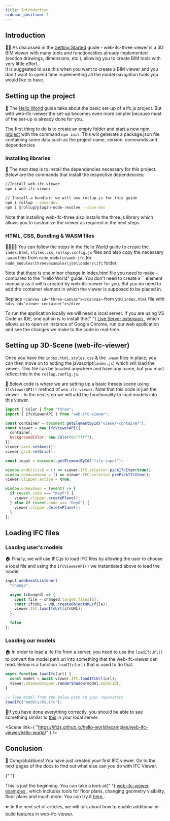 ```yaml
---
title: Introduction
sidebar_position: 2
---
```



## Introduction

👩‍🏫 As discussed in the [Getting Started](../Getting%20started.mdx) guide - web-ifc-three viewer is a 3D BIM viewer with many tools and functionalities already implemented (section drawings, dimensions, etc.), allowing you to create BIM tools with very little effort.\
It is suggested to use this when you want to create a BIM viewer and you don't want to spend time implementing all the model navigation tools you would like to have.

## Setting up the project

🧱 The [Hello World](../../Hello%20world.mdx) guide talks about the basic set-up of a ifc.js project. But with web-ifc-viewer the set-up becomes even more simpler because most of the set-up is already done for you.

The first thing to do is to create an empty folder and [start a new npm project](https://docs.npmjs.com/cli/v8/commands/npm-init) with the command `npm init`. This will generate a package.json file containing some data such as the project name, version, commands and dependencies

### Installing libraries

🎯 The next step is to install the dependencies necessary for this project. Below are the commands that install the respective dependencies:

```bash
//Install web-ifc-viewer
npm i web-ifc-viewer

// Install a bundler: we will use rollup.js for this guide
npm i rollup --save-dev
npm i @rollup/plugin-node-resolve --save-dev
```

<IfcCard icon="📃" title="three.js?">
  Note that installing web-ifc-three also installs the three.js library which
  allows you to customize the viewer as required in the next steps
</IfcCard>

### HTML, CSS, Bundling & WASM files

📝🎨🧻📁 You can follow the steps in the [Hello World](../../Hello%20world.mdx) guide to create the `index.html`, `styles.css`, `rollup.config.js` files and also copy the necessary `.wasm` files from `node_modules\web-ifc` (or `node_modules\three\examples\jsm\loaders\ifc` folder.

<IfcCard icon="📃" title="minor change in index.html">
    Note that there is one minor change in index.html file you need to make - compared to the "Hello World" guide. You don't need to create a `<canvas>` element manually as it will b created by web-ifc-viewer for you. But you do need to add the container element in which the viewer is supposed to be placed in.
</IfcCard>

Replace `<canvas id="three-canvas"></canvas>` from you `index.html` file with `<div id="viewer-container"></div>`

<IfcCard icon="🌏" title="What else can I do with IFC.js?">
  To run the application locally we will need a local server. If you are using
  VS Code as IDE, one option is to install the{" "}
  <a href="https://marketplace.visualstudio.com/items?itemName=ritwickdey.LiveServer">
    Live Server extension
  </a>
  , which allows us to open an instance of Google Chrome, run our web application
  and see the changes we make to the code in real-time.
</IfcCard>

## Setting up 3D-Scene (web-ifc-viewer)

Once you have the `index.html`, `styles.css` & the `.wasm` files in place, you can then move on to adding the javascript(`index.js`) which will load the viewer. This file can be located anywhere and have any name, but you must reflect this in the `rollup.config.js`.

🎥 Below code is where we are setting up a basic threejs scene using `IfcViewerAPI()` method of `web-ifc-viewer`. Note that this code is just the viewer - In the next step we will add the functionality to load models into this viewer.

```js
import { Color } from "three";
import { IfcViewerAPI } from "web-ifc-viewer";

const container = document.getElementById("viewer-container");
const viewer = new IfcViewerAPI({
  container,
  backgroundColor: new Color(0xffffff),
});
viewer.axes.setAxes();
viewer.grid.setGrid();

const input = document.getElementById("file-input");

window.ondblclick = () => viewer.IFC.selector.pickIfcItem(true);
window.onmousemove = () => viewer.IFC.selector.prePickIfcItem();
viewer.clipper.active = true;

window.onkeydown = (event) => {
  if (event.code === "KeyP") {
    viewer.clipper.createPlane();
  } else if (event.code === "KeyO") {
    viewer.clipper.deletePlane();
  }
};
```

## Loading IFC files

### Loading user's models

🏠 Finally, we will use IFC.js to load IFC files by allowing the user to choose a local file and using the `IfcViewerAPI()` we instantiated above to load the model.

```js
input.addEventListener(
  "change",

  async (changed) => {
    const file = changed.target.files[0];
    const ifcURL = URL.createObjectURL(file);
    viewer.IFC.loadIfcUrl(ifcURL);
  },

  false
);
```

### Loading our models

🏠 In order to load a ifc file from a server, you need to use the `loadIfcUrl()` to convert the model path url into something that the web-ifc-viewer can read. Below is a function `loadIfc(url)` that is used to do that.

```js
async function loadIfc(url) {
  const model = await viewer.IFC.loadIfcUrl(url);
  viewer.shadowDropper.renderShadow(model.modelID);
}

// load model from the below path in your repository
loadIfc("models/01.ifc");
```

🚩If you have done everything correctly, you should be able to see something similar to [this](https://ifcjs.github.io/hello-world/examples/web-ifc-viewer/hello-world/) in your local server.

<Scene
  link={
    "https://ifcjs.github.io/hello-world/examples/web-ifc-viewer/hello-world/"
  }
/>

## Conclusion

🎉
Congratulations! You have just created your first IFC viewer. Go to the next pages of the docs to find out what else can you do with IFC Viewer.

{" "}

<IfcCard icon="🔥" title="What else can I do with IFC.js?">
  This is just the beginning. You can take a look at{" "}
  <a href="https://github.com/IFCjs/hello-world/tree/main/examples/web-ifc-viewer">
    web-ifc-viewer examples
  </a>
  , which includes tools for floor plans, changing geometry visibility, floor plans
  and much more. You can try it <a href="https://ifcjs.github.io/web-ifc-viewer/example/index">
    here
  </a>.
</IfcCard>

⏩ In the next set of articles, we will talk about how to enable additional in-build features in web-ifc-viewer.
